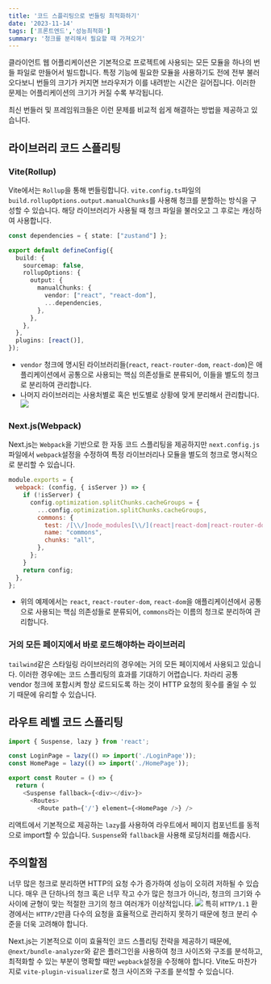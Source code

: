 ```yaml
---
title: '코드 스플리팅으로 번들링 최적화하기'
date: '2023-11-14'
tags: ['프론트엔드','성능최적화']
summary: '청크를 분리해서 필요할 때 가져오기'
---
```


클라이언트 웹 어플리케이션은 기본적으로 프로젝트에 사용되는 모든 모듈을 하나의 번들 파일로 만들어서 빌드합니다.
특정 기능에 필요한 모듈을 사용하기도 전에 전부 불러오다보니 번들의 크기가 커지면 브라우저가 이를 내려받는 시간은 길어집니다. 이러한 문제는 어플리케이션의 크기가 커질 수록 부각됩니다.

최신 번들러 및 프레임워크들은 이런 문제를 비교적 쉽게 해결하는 방법을 제공하고 있습니다.

## 라이브러리 코드 스플리팅

### Vite(Rollup)
Vite에서는 `Rollup`을 통해 번들링합니다. `vite.config.ts`파일의 `build.rollupOptions.output.manualChunks`를 사용해 청크를 분할하는 방식을 구성할 수 있습니다. 해당 라이브러리가 사용될 때 청크 파일을 불러오고 그 후로는 캐싱하여 사용합니다.

```ts
const dependencies = { state: ["zustand"] };

export default defineConfig({
  build: {
    sourcemap: false,
    rollupOptions: {
      output: {
        manualChunks: {
          vendor: ["react", "react-dom"],
          ...dependencies,
        },
      },
    },
  },
  plugins: [react()],
});

```
- `vendor` 청크에 명시된 라이브러리들(`react`, `react-router-dom`, `react-dom`)은 애플리케이션에서 공통으로 사용되는 핵심 의존성들로 분류되어, 이들을 별도의 청크로 분리하여 관리합니다.
- 나머지 라이브러리는 사용처별로 혹은 빈도별로 상황에 맞게 분리해서 관리합니다.
![](https://velog.velcdn.com/images/cksrb63/post/39c05868-99d5-42fe-bf2e-6ccb2f7ef269/image.png)


### Next.js(Webpack)
Next.js는 `Webpack`을 기반으로 한 자동 코드 스플리팅을 제공하지만 `next.config.js`파일에서 `webpack`설정을 수정하여 특정 라이브러리나 모듈을 별도의 청크로 명시적으로 분리할 수 있습니다.
```js
module.exports = {
  webpack: (config, { isServer }) => {
    if (!isServer) {
      config.optimization.splitChunks.cacheGroups = {
        ...config.optimization.splitChunks.cacheGroups,
        commons: {
          test: /[\\/]node_modules[\\/](react|react-dom|react-router-dom)[\\/]/,
          name: "commons",
          chunks: "all",
        },
      };
    }
    return config;
  },
};
```
- 위의 예제에서는 `react`, `react-router-dom`, `react-dom`을 애플리케이션에서 공통으로 사용되는 핵심 의존성들로 분류되어, `commons`라는 이름의 청크로 분리하여 관리합니다.

### 거의 모든 페이지에서 바로 로드해야하는 라이브러리

`tailwind`같은 스타일링 라이브러리의 경우에는 거의 모든 페이지에서 사용되고 있습니다. 이러한 경우에는 코드 스플리팅의 효과를 기대하기 어렵습니다. 차라리 공통 vendor 청크에 포함시켜 항상 로드되도록 하는 것이 HTTP 요청의 횟수를 줄일 수 있기 때문에 유리할 수 있습니다.

## 라우트 레벨 코드 스플리팅
```ts
import { Suspense, lazy } from 'react';

const LoginPage = lazy(() => import('./LoginPage'));
const HomePage = lazy(() => import('./HomePage'));

export const Router = () => {
  return (
    <Suspense fallback={<div></div>}>
      <Routes>
        <Route path={'/'} element={<HomePage />} />
```
리액트에서 기본적으로 제공하는 `lazy`를 사용하여 라우트에서 페이지 컴포넌트를 동적으로 import할 수 있습니다. `Suspense`와 `fallback`을 사용해 로딩처리를 해줍시다.

## 주의할점
너무 많은 청크로 분리하면 HTTP의 요청 수가 증가하여 성능이 오히려 저하될 수 있습니다. 매우 큰 단하나의 청크 혹은 너무 작고 수가 많은 청크가 아니라, 청크의 크기와 수 사이에 균형이 맞는 적절한 크기의 청크 여러개가 이상적입니다.
![](https://velog.velcdn.com/images/cksrb63/post/36602edb-2e16-4176-9272-ffb1a32114b0/image.png)
특히 `HTTP/1.1` 환경에서는 `HTTP/2`만큼 다수의 요청을 효율적으로 관리하지 못하기 때문에 청크 분리 수준을 더욱 고려해야 합니다.

Next.js는 기본적으로 이미 효율적인 코드 스플리팅 전략을 제공하기 때문에, `@next/bundle-analyzer`와 같은 플러그인을 사용하여 청크 사이즈와 구조를 분석하고, 최적화할 수 있는 부분이 명확할 때만 `wepback`설정을 수정해야 합니다. Vite도 마찬가지로 `vite-plugin-visualizer`로 청크 사이즈와 구조를 분석할 수 있습니다.
